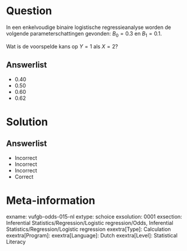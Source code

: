 Question
========

In een enkelvoudige binaire logistische regressieanalyse worden de volgende parameterschattingen gevonden: $B_{0} = 0.3$ en $B_{1} = 0.1$.

Wat is de voorspelde kans op $Y = 1$ als $X = 2$?
  
Answerlist
----------
* 0.40
* 0.50
* 0.60
* 0.62

Solution
========

Answerlist
----------
* Incorrect
* Incorrect
* Incorrect
* Correct

Meta-information
================
exname: vufgb-odds-015-nl
extype: schoice
exsolution: 0001
exsection: Inferential Statistics/Regression/Logistic regression/Odds, Inferential Statistics/Regression/Logistic regression
exextra[Type]: Calculation
exextra[Program]: 
exextra[Language]: Dutch
exextra[Level]: Statistical Literacy
